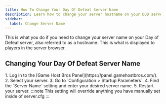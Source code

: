 ```yaml
---
title: How To Change Your Day Of Defeat Server Name
description: Learn how to change your server hostname on your DOD server.
sidebar:
  label: Change Server Name
---
```


This is what you do if you need to change your server name on your Day of Defeat server, also referred to as a hostname. This is what is displayed to players in the server browser.

## Changing Your Day Of Defeat Server Name

<Steps>
1. Log in to the [Game Host Bros Panel](https://panel.gamehostbros.com/).
2. Select your server.
3. Go to `Configuration > Startup Parameters`.
4. Find the `Server Name` setting and enter your desired server name.
5. Restart your server.
</Steps>
:::note
This setting will override anything you have manually set inside of server.cfg
:::